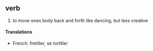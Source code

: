 ==verb==
#to move ones body back and forth like dancing, but less creative
====Translations====
*French: fretiller, se tortiller